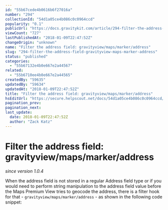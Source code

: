 ```yaml
---
id: "55b67cede4b0616b6f27016a"
number: "294"
collectionId: "54d1a05ce4b086c0c0964ccd"
popularity: "0.1"
publicUrl: "https://docs.gravitykit.com/article/294-filter-the-address-field-gravityview-maps-marker-address"
viewCount: "727"
lastPublishedAt: "2018-01-09T22:47:52Z"
changeOrigin: "unknown"
name: "Filter the address field: gravityview/maps/marker/address"
slug: "294-filter-the-address-field-gravityview-maps-marker-address"
status: "published"
categories: 
  - "55b67132e4b0e667e2a44567"
related: 
  - "55b6710ee4b0e667e2a44565"
createdBy: "59635"
updatedBy: "59634"
updatedAt: "2018-01-09T22:47:52Z"
title: "Filter the address field: gravityview/maps/marker/address"
hsEditUrl: "https://secure.helpscout.net/docs/54d1a05ce4b086c0c0964ccd/article/55b67cede4b0616b6f27016a"
pagination_prev: 
pagination_next: 
last_update:
  date: 2018-01-09T22:47:52Z
  author: "Zack Katz"
---
```


# Filter the address field: gravityview/maps/marker/address

*since version 1.0.4*

When the address field is not stored in a regular Address field type or if you would need to perform string manipulation to the address field value before the Maps Premium View tries to geocode the address, there is a filter hook for that - `gravityview/maps/marker/address` - as shown in the following code snippet:

<script src="https://gist.github.com/luistinygod/64c6c670281f56315f94.js" type="text/javascript"></script>